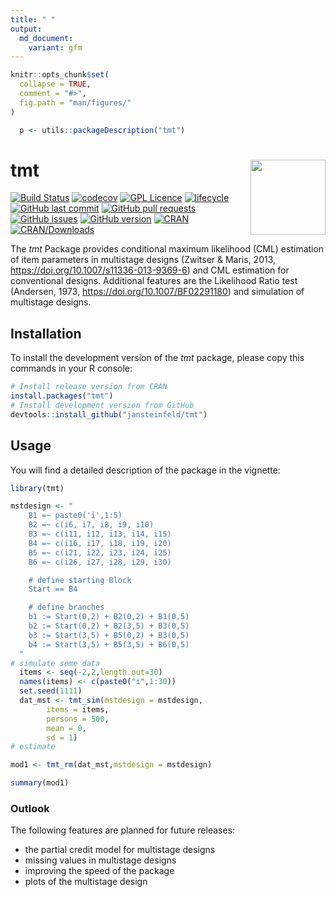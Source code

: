 ```yaml
---
title: " "
output:
  md_document:
    variant: gfm
---
```


```r
knitr::opts_chunk$set(
  collapse = TRUE,
  comment = "#>",
  fig.path = "man/figures/"
)

  p <- utils::packageDescription("tmt")
```
# tmt <img src="man/figures/tmt.png" width="120" align="right" alt=""/>

<!-- README.md is generated from README.Rmd-->
[![Build Status](https://travis-ci.com/jansteinfeld/tmt.svg?branch=master)](https://travis-ci.com/jansteinfeld/tmt)
[![codecov](https://codecov.io/gh/jansteinfeld/tmt/branch/master/graph/badge.svg?token=UwLlcu9JXp)](https://codecov.io/gh/jansteinfeld/tmt)
[![GPL Licence](https://badges.frapsoft.com/os/gpl/gpl.svg?v=103)](https://opensource.org/licenses/GPL-3.0/) 
[![lifecycle](https://img.shields.io/badge/lifecycle-experimental-orange.svg)](https://github.com/jansteinfeld/tmt/commits)
[![GitHub last commit](https://img.shields.io/github/last-commit/jansteinfeld/tmt.svg)](https://github.com/jansteinfeld/tmt)
[![GitHub pull requests](https://img.shields.io/github/issues-pr/jansteinfeld/tmt.svg)](https://github.com/jansteinfeld/tmt/pulls)
[![GitHub issues](https://img.shields.io/github/issues-raw/jansteinfeld/tmt.svg)](https://github.com/jansteinfeld/tmt/issues)
[![GitHub version](https://img.shields.io/badge/github%20version-0.1.9--2-orange.svg)](https://github.com/jansteinfeld/tmt)
[![CRAN](http://www.r-pkg.org/badges/version/tmt)](https://cran.r-project.org/package=tmt)
[![CRAN/Downloads](http://cranlogs.r-pkg.org/badges/tmt?color=brightgreen)](http://www.r-pkg.org/pkg/tmt)

The *tmt* Package provides conditional maximum likelihood (CML) estimation of item parameters in multistage designs (Zwitser & Maris, 2013, <https://doi.org/10.1007/s11336-013-9369-6>) and CML estimation for conventional designs. Additional features are the Likelihood Ratio test (Andersen, 1973, <https://doi.org/10.1007/BF02291180>) and simulation of multistage designs.

## Installation
To install the development version of the *tmt* package, please copy this commands in your R console:
```r
# Install release version from CRAN
install.packages("tmt")
# Install development version from GitHub
devtools::install_github("jansteinfeld/tmt")
```

## Usage
You will find a detailed description of the package in the vignette:
```r
library(tmt)

mstdesign <- "
    B1 =~ paste0('i',1:5)
    B2 =~ c(i6, i7, i8, i9, i10)
    B3 =~ c(i11, i12, i13, i14, i15)
    B4 =~ c(i16, i17, i18, i19, i20)
    B5 =~ c(i21, i22, i23, i24, i25)
    B6 =~ c(i26, i27, i28, i29, i30)

    # define starting Block
    Start == B4

    # define branches
    b1 := Start(0,2) + B2(0,2) + B1(0,5)
    b2 := Start(0,2) + B2(3,5) + B3(0,5)
    b3 := Start(3,5) + B5(0,2) + B3(0,5)
    b4 := Start(3,5) + B5(3,5) + B6(0,5)
  "
# simulate some data
  items <- seq(-2,2,length.out=30)
  names(items) <- c(paste0("i",1:30))
  set.seed(1111)
  dat_mst <- tmt_sim(mstdesign = mstdesign,
        items = items,
        persons = 500,
        mean = 0,
        sd = 1)
# estimate

mod1 <- tmt_rm(dat_mst,mstdesign = mstdesign)

summary(mod1)
```

### Outlook
The following features are planned for future releases:

* the partial credit model for multistage designs
* missing values in multistage designs
* improving the speed of the package
* plots of the multistage design
